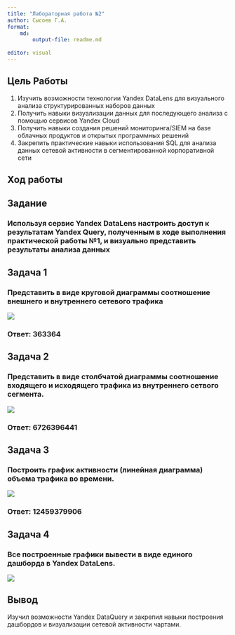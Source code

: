 ---
title: "Лабораторная работа №2"
author: Сысоев Г.А.
format:
    md:
        output-file: readme.md
    
editor: visual
---


## Цель Работы

1. 	Изучить возможности технологии Yandex DataLens для визуального анализа структурированных наборов данных 
2.	 Получить навыки визуализации данных для последующего анализа с помощью сервисов Yandex Cloud 
3. 	Получить навыки создания решений мониторинга/SIEM на базе облачных продуктов и открытых программных решений 
4. 	Закрепить практические навыки использования SQL для анализа данных сетевой активности в сегментированной корпоративной сети


## Ход работы

## Задание
### Используя сервис Yandex DataLens настроить доступ к результатам Yandex Query, полученным в ходе выполнения практической работы №1, и визуально представить результаты анализа данных

## Задача 1

### Представить в виде круговой диаграммы соотношение внешнего и внутреннего сетевого трафика

<image src = "images\a.jpg">

### Ответ: 363364

## Задача 2

### Представить в виде столбчатой диаграммы соотношение входящего и исходящего трафика из внутреннего сетвого сегмента.

<image src = "images\b.jpg">

### Ответ: 6726396441

## Задача 3

### Построить график активности (линейная диаграмма) объема трафика во времени.

<image src = "images\c.jpg">

### Ответ: 12459379906

## Задача 4

### Все построенные графики вывести в виде единого дашборда в Yandex DataLens.

<image src = "images\d.jpg">


## Вывод

Изучил возможности Yandex DataQuery и закрепил навыки построения дашбордов и визуализации сетевой активности чартами.
